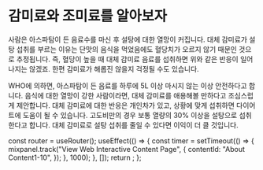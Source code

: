 # 감미료와 조미료를 알아보자

사람은 아스파탐이 든 음료수를 마신 후 설탕에 대한 열망이 커집니다. 대체 감미료가 설탕 섭취를 부르는 이유는 단맛의 음식을 먹었음에도 혈당치가 오르지 않기 때문인 것으로 추정됩니다. 즉, 혈당이 높을 때 대체 감미료 음료를 섭취하면 위와 같은 반응이 일어나지는 않겠죠. 한편 감미료가 해롭진 않을지 걱정될 수도 있습니다.

WHO에 의하면, 아스파탐이 든 음료를 하루에 5L 이상 마시지 않는 이상 안전하다고 합니다. 음식에 대한 열망이 강한 사람이라면, 대체 감미료를 애용해볼 만하다고 조심스럽게 제안합니다. 대체 감미료에 대한 반응은 개인차가 있고, 상황에 맞게 섭취하면 다이어트에 도움이 될 수 있습니다. 고도비만의 경우 보통 열량의 30% 이상을 설탕으로 섭취한다고 합니다. 대체 감미료로 설탕 섭취를 줄일 수 있다면 이익이 더 클 것입니다.



  const router = useRouter();
  useEffect(() => {
    const timer = setTimeout(() => {
      mixpanel.track("View Web Interactive Content Page", {
        contentId: "About Content1-10",
      });
    }, 1000);
  }, []);
  return <PageKey route={router.pathname} EventName="About Content1-10" />;
};

<Final />
